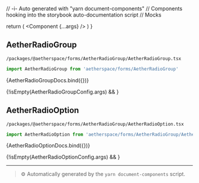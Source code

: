 // -i- Auto generated with "yarn document-components"
// Components hooking into the storybook auto-documentation script
// Mocks

<Meta title="packages / @aetherspace / forms / AetherRadioGroup" />

  return (
    <StoryContextProviders>
      <Component {...args} />
    </StoryContextProviders>
  )
}

## AetherRadioGroup


`/packages/@aetherspace/forms/AetherRadioGroup/AetherRadioGroup.tsx`
```typescript
import AetherRadioGroup from 'aetherspace/forms/AetherRadioGroup'
```


<Canvas>
    <Story
        name="AetherRadioGroup"
        args={AetherRadioGroupConfig.args}
        argTypes={AetherRadioGroupConfig.argTypes}
        parameters={{
          backgrounds: {
            default: 'light',
            values: [
              { name: 'light', value: '#FFFFFF' },
              { name: 'dark', value: '#333333' },
            ],
          },
        }}
    >
      {AetherRadioGroupDocs.bind({})}
    </Story>
</Canvas>

{!isEmpty(AetherRadioGroupConfig.args) && <ArgsTable story="AetherRadioGroup" />}


## AetherRadioOption


`/packages/@aetherspace/forms/AetherRadioGroup/AetherRadioOption.tsx`
```typescript
import AetherRadioOption from 'aetherspace/forms/AetherRadioGroup/AetherRadioOption'
```


<Canvas>
    <Story
        name="AetherRadioOption"
        args={AetherRadioOptionConfig.args}
        argTypes={AetherRadioOptionConfig.argTypes}
        parameters={{
          backgrounds: {
            default: 'light',
            values: [
              { name: 'light', value: '#FFFFFF' },
              { name: 'dark', value: '#333333' },
            ],
          },
        }}
    >
      {AetherRadioOptionDocs.bind({})}
    </Story>
</Canvas>

{!isEmpty(AetherRadioOptionConfig.args) && <ArgsTable story="AetherRadioOption" />}




---

> ⚙️ Automatically generated by the `yarn document-components` script.

